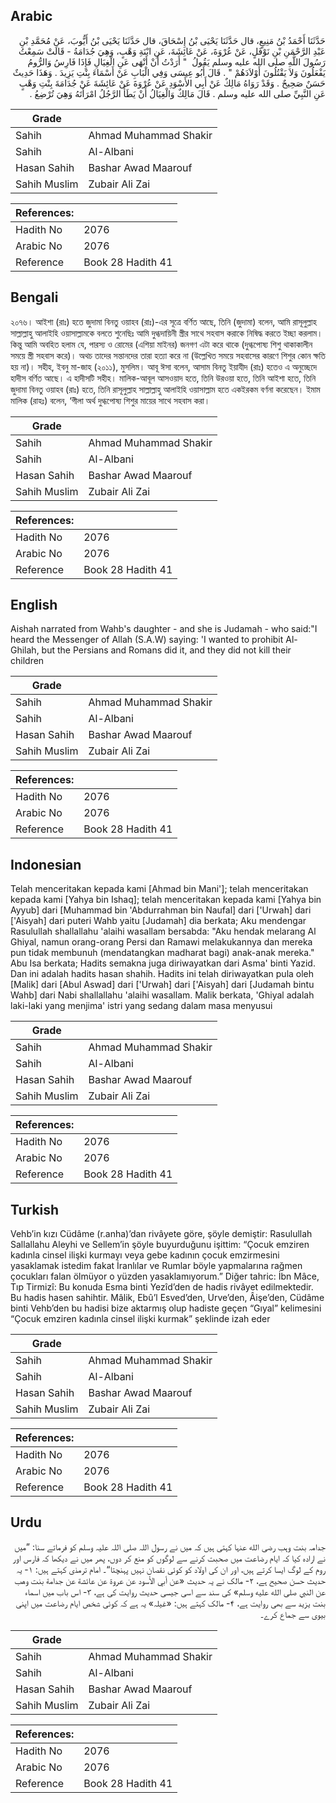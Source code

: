 ## Arabic


<div dir="rtl" lang="ar" style={{fontSize:'larger',backgroundColor:'#f8f9fa',padding:20}}>
حَدَّثَنَا أَحْمَدُ بْنُ مَنِيعٍ، قال حَدَّثَنَا يَحْيَى بْنُ إِسْحَاقَ، قال حَدَّثَنَا يَحْيَى بْنُ أَيُّوبَ، عَنْ مُحَمَّدِ بْنِ عَبْدِ الرَّحْمَنِ بْنِ نَوْفَلٍ، عَنْ عُرْوَةَ، عَنْ عَائِشَةَ، عَنِ ابْنَةِ وَهْبٍ، وَهِيَ جُدَامَةُ - قَالَتْ سَمِعْتُ رَسُولَ اللَّهِ صلى الله عليه وسلم يَقُولُ ‏ "‏ أَرَدْتُ أَنْ أَنْهَى عَنِ الْغِيَالِ فَإِذَا فَارِسُ وَالرُّومُ يَفْعَلُونَ وَلاَ يَقْتُلُونَ أَوْلاَدَهُمْ ‏"‏ ‏.‏ قَالَ أَبُو عِيسَى وَفِي الْبَابِ عَنْ أَسْمَاءَ بِنْتِ يَزِيدَ ‏.‏ وَهَذَا حَدِيثٌ حَسَنٌ صَحِيحٌ ‏.‏ وَقَدْ رَوَاهُ مَالِكٌ عَنْ أَبِي الأَسْوَدِ عَنْ عُرْوَةَ عَنْ عَائِشَةَ عَنْ جُدَامَةَ بِنْتِ وَهْبٍ عَنِ النَّبِيِّ صلى الله عليه وسلم ‏.‏ قَالَ مَالِكٌ وَالْغِيَالُ أَنْ يَطَأَ الرَّجُلُ امْرَأَتَهُ وَهِيَ تُرْضِعُ ‏.‏
</div>
<div style={{backgroundColor:'#f8f9fa',padding:20, marginBottom: 10}}><table> <thead> <tr> <th>Grade</th> <th></th> </tr> </thead> <tbody> <tr><td>Sahih</td><td>Ahmad Muhammad Shakir</td></tr><tr><td>Sahih</td><td>Al-Albani</td></tr><tr><td>Hasan Sahih</td><td>Bashar Awad Maarouf</td></tr><tr><td>Sahih Muslim</td><td>Zubair Ali Zai</td></tr></tbody></table><table> <thead> <tr> <th>References:</th> <th></th> </tr> </thead> <tbody><tr><td>Hadith No</td><td>2076</td></tr><tr><td>Arabic No</td><td>2076</td></tr><tr><td>Reference</td><td>Book 28 Hadith 41</td></tr></tbody></table></div>

## Bengali


<div dir="ltr" lang="bn" style={{fontSize:'larger',backgroundColor:'#f8f9fa',padding:20}}>
২০৭৬। আইশা (রাঃ) হতে জুদামা বিনতু ওয়াহব (রাঃ)-এর সূত্রে বর্ণিত আছে, তিনি (জুদামা) বলেন, আমি রাসূলুল্লাহ সাল্লাল্লাহু আলাইহি ওয়াসাল্লামকে বলতে শুনেছিঃ আমি দুগ্ধদায়িনী স্ত্রীর সাথে সহবাস করাকে নিষিদ্ধ করতে ইচ্ছা করলাম। কিন্তু আমি অবহিত হলাম যে, পারস্য ও রোমের (এশিয়া মাইনর) জনগণ এটা করে থাকে (দুগ্ধপোষ্য শিশু থাকাকালীন সময়ে স্ত্রী সহবাস করে)। অথচ তাদের সন্তানদের তারা হত্যা করে না (উল্লেখিত সময়ে সহবাসের কারণে শিশুর কোন ক্ষতি হয় না)। সহীহ, ইবনু মা-জাহ (২০১১), মুসলিম। আবূ ঈসা বলেন, আসাম বিনতু ইয়াযীদ (রাঃ) হতেও এ অনুচ্ছেদে হাদীস বর্ণিত আছে। এ হাদীসটি সহীহ। মালিক-আবূল আসওয়াদ হতে, তিনি উরওয়া হতে, তিনি আইশা হতে, তিনি জুদামা বিনতু ওয়াহব (রাঃ) হতে, তিনি রাসূলুল্লাহ সাল্লাল্লাহু আলাইহি ওয়াসাল্লাম হতে একইরকম বর্ণনা করেছেন। ইমাম মালিক (রাহঃ) বলেন, ‘গীলা অর্থ দুগ্ধপোষ্য শিশুর মায়ের সাথে সহবাস করা।
</div>
<div style={{backgroundColor:'#f8f9fa',padding:20, marginBottom: 10}}><table> <thead> <tr> <th>Grade</th> <th></th> </tr> </thead> <tbody> <tr><td>Sahih</td><td>Ahmad Muhammad Shakir</td></tr><tr><td>Sahih</td><td>Al-Albani</td></tr><tr><td>Hasan Sahih</td><td>Bashar Awad Maarouf</td></tr><tr><td>Sahih Muslim</td><td>Zubair Ali Zai</td></tr></tbody></table><table> <thead> <tr> <th>References:</th> <th></th> </tr> </thead> <tbody><tr><td>Hadith No</td><td>2076</td></tr><tr><td>Arabic No</td><td>2076</td></tr><tr><td>Reference</td><td>Book 28 Hadith 41</td></tr></tbody></table></div>

## English


<div dir="ltr" lang="en" style={{fontSize:'larger',backgroundColor:'#f8f9fa',padding:20}}>
Aishah narrated from Wahb's daughter - and she is Judamah - who said:"I heard the Messenger of Allah (S.A.W) saying: 'I wanted to prohibit Al-Ghilah, but the Persians and Romans did it, and they did not kill their children
</div>
<div style={{backgroundColor:'#f8f9fa',padding:20, marginBottom: 10}}><table> <thead> <tr> <th>Grade</th> <th></th> </tr> </thead> <tbody> <tr><td>Sahih</td><td>Ahmad Muhammad Shakir</td></tr><tr><td>Sahih</td><td>Al-Albani</td></tr><tr><td>Hasan Sahih</td><td>Bashar Awad Maarouf</td></tr><tr><td>Sahih Muslim</td><td>Zubair Ali Zai</td></tr></tbody></table><table> <thead> <tr> <th>References:</th> <th></th> </tr> </thead> <tbody><tr><td>Hadith No</td><td>2076</td></tr><tr><td>Arabic No</td><td>2076</td></tr><tr><td>Reference</td><td>Book 28 Hadith 41</td></tr></tbody></table></div>

## Indonesian


<div dir="ltr" lang="id" style={{fontSize:'larger',backgroundColor:'#f8f9fa',padding:20}}>
Telah menceritakan kepada kami [Ahmad bin Mani']; telah menceritakan kepada kami [Yahya bin Ishaq]; telah menceritakan kepada kami [Yahya bin Ayyub] dari [Muhammad bin 'Abdurrahman bin Naufal] dari ['Urwah] dari ['Aisyah] dari puteri Wahb yaitu [Judamah] dia berkata; Aku mendengar Rasulullah shallallahu 'alaihi wasallam bersabda: "Aku hendak melarang Al Ghiyal, namun orang-orang Persi dan Ramawi melakukannya dan mereka pun tidak membunuh (mendatangkan madharat bagi) anak-anak mereka." Abu Isa berkata; Hadits semakna juga diriwayatkan dari Asma' binti Yazid. Dan ini adalah hadits hasan shahih. Hadits ini telah diriwayatkan pula oleh [Malik] dari [Abul Aswad] dari ['Urwah] dari ['Aisyah] dari [Judamah bintu Wahb] dari Nabi shallallahu 'alaihi wasallam. Malik berkata, 'Ghiyal adalah laki-laki yang menjima' istri yang sedang dalam masa menyusui
</div>
<div style={{backgroundColor:'#f8f9fa',padding:20, marginBottom: 10}}><table> <thead> <tr> <th>Grade</th> <th></th> </tr> </thead> <tbody> <tr><td>Sahih</td><td>Ahmad Muhammad Shakir</td></tr><tr><td>Sahih</td><td>Al-Albani</td></tr><tr><td>Hasan Sahih</td><td>Bashar Awad Maarouf</td></tr><tr><td>Sahih Muslim</td><td>Zubair Ali Zai</td></tr></tbody></table><table> <thead> <tr> <th>References:</th> <th></th> </tr> </thead> <tbody><tr><td>Hadith No</td><td>2076</td></tr><tr><td>Arabic No</td><td>2076</td></tr><tr><td>Reference</td><td>Book 28 Hadith 41</td></tr></tbody></table></div>

## Turkish


<div dir="ltr" lang="tr" style={{fontSize:'larger',backgroundColor:'#f8f9fa',padding:20}}>
Vehb’in kızı Cüdâme (r.anha)’dan rivâyete göre, şöyle demiştir: Rasulullah Sallallahu Aleyhi ve Sellem’in şöyle buyurduğunu işittim: “Çocuk emziren kadınla cinsel ilişki kurmayı veya gebe kadının çocuk emzirmesini yasaklamak istedim fakat İranlılar ve Rumlar böyle yapmalarına rağmen çocukları falan ölmüyor o yüzden yasaklamıyorum.” Diğer tahric: İbn Mâce, Tıp Tirmizî: Bu konuda Esma binti Yezîd’den de hadis rivâyet edilmektedir. Bu hadis hasen sahihtir. Mâlik, Ebû’l Esved’den, Urve’den, Âişe’den, Cüdâme binti Vehb’den bu hadisi bize aktarmış olup hadiste geçen “Gıyal” kelimesini “Çocuk emziren kadınla cinsel ilişki kurmak” şeklinde izah eder
</div>
<div style={{backgroundColor:'#f8f9fa',padding:20, marginBottom: 10}}><table> <thead> <tr> <th>Grade</th> <th></th> </tr> </thead> <tbody> <tr><td>Sahih</td><td>Ahmad Muhammad Shakir</td></tr><tr><td>Sahih</td><td>Al-Albani</td></tr><tr><td>Hasan Sahih</td><td>Bashar Awad Maarouf</td></tr><tr><td>Sahih Muslim</td><td>Zubair Ali Zai</td></tr></tbody></table><table> <thead> <tr> <th>References:</th> <th></th> </tr> </thead> <tbody><tr><td>Hadith No</td><td>2076</td></tr><tr><td>Arabic No</td><td>2076</td></tr><tr><td>Reference</td><td>Book 28 Hadith 41</td></tr></tbody></table></div>

## Urdu


<div dir="rtl" lang="ur" style={{fontSize:'larger',backgroundColor:'#f8f9fa',padding:20}}>
جدامہ بنت وہب رضی الله عنہا کہتی ہیں کہ میں نے رسول اللہ صلی اللہ علیہ وسلم کو فرماتے سنا: ”میں نے ارادہ کیا کہ ایام رضاعت میں صحبت کرنے سے لوگوں کو منع کر دوں، پھر میں نے دیکھا کہ فارس اور روم کے لوگ ایسا کرتے ہیں، اور ان کی اولاد کو کوئی نقصان نہیں پہنچتا“۔ امام ترمذی کہتے ہیں: ۱- یہ حدیث حسن صحیح ہے، ۲- مالک نے یہ حدیث «عن أبي الأسود عن عروة عن عائشة عن جدامة بنت وهب عن النبي صلى الله عليه وسلم» کی سند سے اسی جیسی حدیث روایت کی ہے، ۳- اس باب میں اسماء بنت یزید سے بھی روایت ہے، ۴- مالک کہتے ہیں: «غيلہ» یہ ہے کہ کوئی شخص ایام رضاعت میں اپنی بیوی سے جماع کرے۔
</div>
<div style={{backgroundColor:'#f8f9fa',padding:20, marginBottom: 10}}><table> <thead> <tr> <th>Grade</th> <th></th> </tr> </thead> <tbody> <tr><td>Sahih</td><td>Ahmad Muhammad Shakir</td></tr><tr><td>Sahih</td><td>Al-Albani</td></tr><tr><td>Hasan Sahih</td><td>Bashar Awad Maarouf</td></tr><tr><td>Sahih Muslim</td><td>Zubair Ali Zai</td></tr></tbody></table><table> <thead> <tr> <th>References:</th> <th></th> </tr> </thead> <tbody><tr><td>Hadith No</td><td>2076</td></tr><tr><td>Arabic No</td><td>2076</td></tr><tr><td>Reference</td><td>Book 28 Hadith 41</td></tr></tbody></table></div>